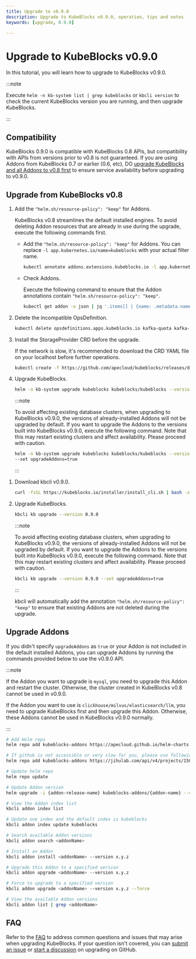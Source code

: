 ```yaml
---
title: Upgrade to v0.9.0
description: Upgrade to KubeBlocks v0.9.0, operation, tips and notes
keywords: [upgrade, 0.9.0]

---
```



# Upgrade to KubeBlocks v0.9.0

In this tutorial, you will learn how to upgrade to KubeBlocks v0.9.0.

:::note

Execute `helm -n kb-system list | grep kubeblocks` or `kbcli version` to check the current KubeBlocks version you are running, and then upgrade KubeBlocks.

:::

## Compatibility

KubeBlocks 0.9.0 is compatible with KubeBlocks 0.8 APIs, but compatibility with APIs from versions prior to v0.8 is not guaranteed. If you are using Addons from KubeBlocks 0.7 or earlier (0.6, etc), DO [upgrade KubeBlocks and all Addons to v0.8 first](https://github.com/apecloud/kubeblocks/blob/main/docs/user_docs/upgrade-kubeblocks/upgrade-to-0.8.md) to ensure service availability before upgrading to v0.9.0.

## Upgrade from KubeBlocks v0.8

<Tabs>

<TabItem value="Helm" label="Helm" default>

1. Add the `"helm.sh/resource-policy": "keep"` for Addons.

    KubeBlocks v0.8 streamlines the default installed engines. To avoid deleting Addon resources that are already in use during the upgrade, execute the following commands first.

    - Add the `"helm.sh/resource-policy": "keep"` for Addons. You can replace `-l app.kubernetes.io/name=kubeblocks` with your actual filter name.

         ```bash
         kubectl annotate addons.extensions.kubeblocks.io -l app.kubernetes.io/name=kubeblocks helm.sh/resource-policy=keep
         ```

    - Check Addons.

         Execute the following command to ensure that the Addon annotations contain `"helm.sh/resource-policy": "keep"`.

         ```bash
         kubectl get addon -o json | jq '.items[] | {name: .metadata.name, annotations: .metadata.annotations}'
         ```

2. Delete the incompatible OpsDefinition.

   ```bash
   kubectl delete opsdefinitions.apps.kubeblocks.io kafka-quota kafka-topic kafka-user-acl switchover
   ```

3. Install the StorageProvider CRD before the upgrade.

    If the network is slow, it's recommended to download the CRD YAML file on your localhost before further operations.

    ```bash
    kubectl create -f https://github.com/apecloud/kubeblocks/releases/download/v0.9.0/dataprotection.kubeblocks.io_storageproviders.yaml
    ```

4. Upgrade KubeBlocks.

    ```bash
    helm -n kb-system upgrade kubeblocks kubeblocks/kubeblocks --version 0.9.0
    ```

    :::note

    To avoid affecting existing database clusters, when upgrading to KubeBlocks v0.9.0, the versions of already-installed Addons will not be upgraded by default. If you want to upgrade the Addons to the versions built into KubeBlocks v0.9.0, execute the following command. Note that this may restart existing clusters and affect availability. Please proceed with caution.

    ```bash
    helm -n kb-system upgrade kubeblocks kubeblocks/kubeblocks --version 0.9.0 \
    --set upgradeAddons=true
    ```

    :::

</TabItem>

<TabItem value="kbcli" label="kbcli">

1. Download kbcli v0.9.0.

    ```bash
    curl -fsSL https://kubeblocks.io/installer/install_cli.sh | bash -s 0.9.0
    ```

2. Upgrade KubeBlocks.

    ```bash
    kbcli kb upgrade --version 0.9.0
    ```

    :::note

    To avoid affecting existing database clusters, when upgrading to KubeBlocks v0.9.0, the versions of already-installed Addons will not be upgraded by default. If you want to upgrade the Addons to the versions built into KubeBlocks v0.9.0, execute the following command. Note that this may restart existing clusters and affect availability. Please proceed with caution.

    ```bash
    kbcli kb upgrade --version 0.9.0 --set upgradeAddons=true
    ```

    :::

    kbcli will automatically add the annotation `"helm.sh/resource-policy": "keep"` to ensure that existing Addons are not deleted during the upgrade.

</TabItem>

</Tabs>

## Upgrade Addons

If you didn't specify `upgradeAddons` as `true` or your Addon is not included in the default installed Addons, you can upgrade Addons by running the commands provided below to use the v0.9.0 API.

:::note

If the Addon you want to upgrade is `mysql`, you need to upgrade this Addon and restart the cluster. Otherwise, the cluster created in KubeBlocks v0.8 cannot be used in v0.9.0.

If the Addon you want to use is `clickhouse/milvus/elasticsearch/llm`, you need to upgrade KubeBlocks first and then upgrade this Addon. Otherwise, these Addons cannot be used in KubeBlocks v0.9.0 normally.

:::

<Tabs>

<TabItem value="Helm" label="Helm" default>

```bash
# Add Helm repo
helm repo add kubeblocks-addons https://apecloud.github.io/helm-charts

# If github is not accessible or very slow for you, please use following repo instead
helm repo add kubeblocks-addons https://jihulab.com/api/v4/projects/150246/packages/helm/stable

# Update helm repo
helm repo update

# Update Addon version
helm upgrade -i {addon-release-name} kubeblocks-addons/{addon-name} --version x.y.z -n kb-system
```

</TabItem>

<TabItem value="kbcli" label="kbcli">

```bash
# View the Addon index list
kbcli addon index list

# Update one index and the default index is kubeblocks
kbcli addon index update kubeblocks

# Search available Addon versions
kbcli addon search <addonName>

# Install an Addon
kbcli addon install <addonName> --version x.y.z

# Upgrade this Addon to a specified version
kbcli addon upgrade <addonName> --version x.y.z

# Force to upgrade to a specified version
kbcli addon upgrade <addonName> --version x.y.z --force

# View the available Addon versions
kbcli addon list | grep <addonName>
```

</TabItem>

</Tabs>

## FAQ

Refer to the [FAQ](./faq.md) to address common questions and issues that may arise when upgrading KubeBlocks. If your question isn't covered, you can [submit an issue](https://github.com/apecloud/kubeblocks/issues/new/choose) or [start a discussion](https://github.com/apecloud/kubeblocks/discussions) on upgrading on GitHub.
